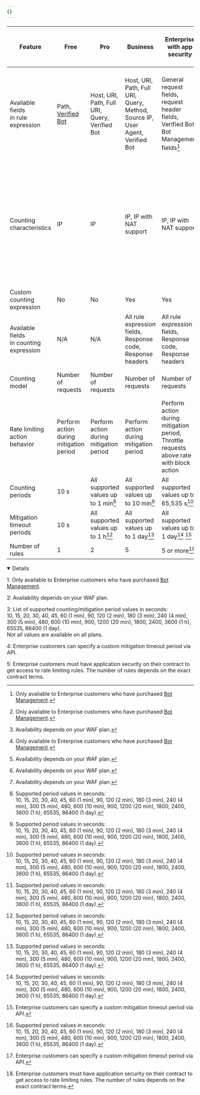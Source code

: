 ```yaml
---
{}
---
```



| Feature                                     | Free                                                                                                  | Pro                                            | Business                                                                      | Enterprise with app security                                                            | Enterprise with Advanced Rate Limiting                                                                                                                           |
| ------------------------------------------- | ----------------------------------------------------------------------------------------------------- | ---------------------------------------------- | ----------------------------------------------------------------------------- | --------------------------------------------------------------------------------------- | ---------------------------------------------------------------------------------------------------------------------------------------------------------------- |
| Available fields<br/>in rule expression     | Path, [Verified Bot](/ruleset-engine/rules-language/fields/reference/cf.bot_management.verified_bot/) | Host, URI, Path, Full URI, Query, Verified Bot | Host, URI, Path, Full URI, Query, Method, Source IP, User Agent, Verified Bot | General request fields, request header fields, Verified Bot, Bot Management fields[^1]  | General request fields, request header fields, Verified Bot, Bot Management fields[^1], request body fields[^2]                                                  |
| Counting characteristics                    | IP                                                                                                    | IP                                             | IP, IP with NAT support                                                       | IP, IP with NAT support                                                                 | IP, IP with NAT support, Query, Host, Headers, Cookie, ASN, Country, Path, JA3/JA4 Fingerprint[^1], JSON field value[^2], Body[^2], Form input value[^2], Custom |
| Custom counting expression                  | No                                                                                                    | No                                             | Yes                                                                           | Yes                                                                                     | Yes                                                                                                                                                              |
| Available fields<br/>in counting expression | N/A                                                                                                   | N/A                                            | All rule expression fields, Response code, Response headers                   | All rule expression fields, Response code, Response headers                             | All rule expression fields, Response code, Response headers                                                                                                      |
| Counting model                              | Number of requests                                                                                    | Number of requests                             | Number of requests                                                            | Number of requests                                                                      | Number of requests, [complexity score](/waf/rate-limiting-rules/request-rate/#complexity-based-rate-limiting)                                                    |
| Rate limiting<br/>action behavior           | Perform action during mitigation period                                                               | Perform action during mitigation period        | Perform action during mitigation period                                       | Perform action during mitigation period, Throttle requests above rate with block action | Perform action during mitigation period, Throttle requests above rate with block action                                                                          |
| Counting periods                            | 10 s                                                                                                  | All supported values up to 1&nbsp;min[^3]      | All supported values up to 10&nbsp;min[^3]                                    | All supported values up to 65,535&nbsp;s[^3]                                            | All supported values up to 65,535&nbsp;s[^3]                                                                                                                     |
| Mitigation timeout periods                  | 10 s                                                                                                  | All supported values up to 1&nbsp;h[^3]        | All supported values up to 1&nbsp;day[^3]                                     | All supported values up to 1&nbsp;day[^3]&nbsp;[^4]                                     | All supported values up to 1&nbsp;day[^3]&nbsp;[^4]                                                                                                              |
| Number of rules                             | 1                                                                                                     | 2                                              | 5                                                                             | 5 or more[^5]                                                                           | 100                                                                                                                                                              |

[^1]: Only available to Enterprise customers who have purchased [Bot Management](/bots/plans/bm-subscription/).

[^2]: Availability depends on your WAF plan.

[^3]: Supported period values in seconds:<br/> 10, 15, 20, 30, 40, 45, 60 (1 min), 90, 120 (2 min), 180 (3 min), 240 (4 min), 300 (5 min), 480, 600 (10 min), 900, 1200 (20 min), 1800, 2400, 3600 (1 h), 65535, 86400 (1 day).

[^4]: Enterprise customers can specify a custom mitigation timeout period via API.

[^5]: Enterprise customers must have application security on their contract to get access to rate limiting rules. The number of rules depends on the exact contract terms.

<Details header = "Footnotes" open={true}>

1: Only available to Enterprise customers who have purchased [Bot Management](/bots/plans/bm-subscription/).

2: Availability depends on your WAF plan.

3: List of supported counting/mitigation period values in seconds:<br/>
10, 15, 20, 30, 40, 45, 60 (1 min), 90, 120 (2 min), 180 (3 min), 240 (4 min), 300 (5 min), 480, 600 (10 min), 900, 1200 (20 min), 1800, 2400, 3600 (1 h), 65535, 86400 (1 day).<br/>
Not all values are available on all plans.

4: Enterprise customers can specify a custom mitigation timeout period via API.

5: Enterprise customers must have application security on their contract to get access to rate limiting rules. The number of rules depends on the exact contract terms.

</Details>
